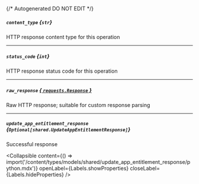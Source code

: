 {/* Autogenerated DO NOT EDIT  */}

##### `content_type` *{`str`}*
HTTP response content type for this operation

---
##### `status_code` *{`int`}*
HTTP response status code for this operation

---
##### `raw_response` [*{ `requests.Response` }*](https://requests.readthedocs.io/en/latest/api/#requests.Response)
Raw HTTP response; suitable for custom response parsing

---
##### `update_app_entitlement_response` *{`Optional[shared.UpdateAppEntitlementResponse]`}*
Successful response

<Collapsible content={() => import('/content/types/models/shared/update_app_entitlement_response/python.mdx')} openLabel={Labels.showProperties} closeLabel={Labels.hideProperties} />



